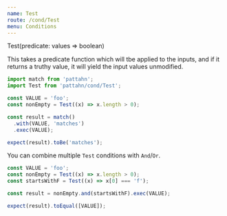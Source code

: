 ```yaml
---
name: Test
route: /cond/Test
menu: Conditions
---
```



<CondType>Test(predicate: values => boolean)</CondType>

This takes a predicate function which will tbe applied to the inputs, and if it
returns a truthy value, it will yield the input values unmodified.

```js
import match from 'pattahn';
import Test from 'pattahn/cond/Test';

const VALUE = 'foo';
const nonEmpty = Test((x) => x.length > 0);

const result = match()
  .with(VALUE, 'matches')
  .exec(VALUE);

expect(result).toBe('matches');
```

You can combine multiple `Test` conditions with `And`/`Or`.

```js
const VALUE = 'foo';
const nonEmpty = Test((x) => x.length > 0);
const startsWithF = Test((x) => x[0] === 'f');

const result = nonEmpty.and(startsWithF).exec(VALUE);

expect(result).toEqual([VALUE]);
```

